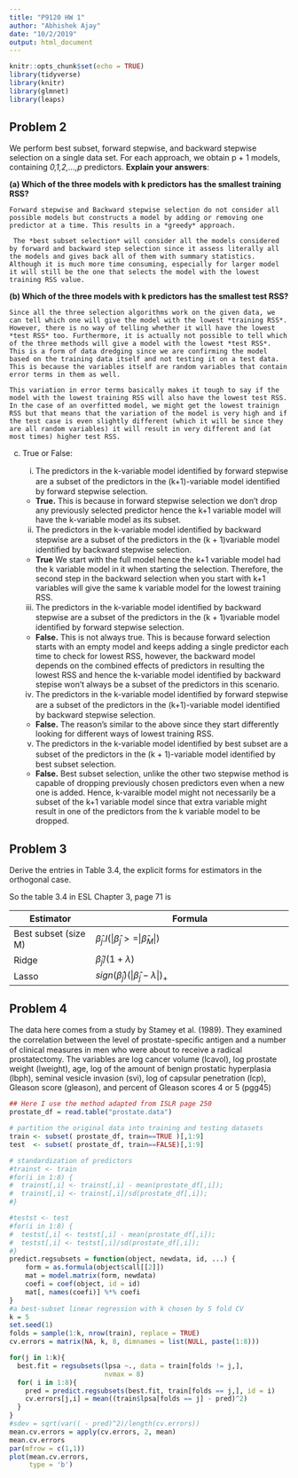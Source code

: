 ```yaml
---
title: "P9120 HW 1"
author: "Abhishek Ajay"
date: "10/2/2019"
output: html_document
---
```


```r
knitr::opts_chunk$set(echo = TRUE)
library(tidyverse)
library(knitr)
library(glmnet)
library(leaps)
```

## Problem 2 

We perform best subset, forward stepwise, and backward stepwise selection on a single data set. For each approach, we obtain p + 1 models, containing *0,1,2,...,p* predictors. **Explain your answers**:

**(a) Which of the three models with k predictors has the smallest training RSS?** 
    
    Forward stepwise and Backward stepwise selection do not consider all possible models but constructs a model by adding or removing one predictor at a time. This results in a *greedy* approach. 
     
     The *best subset selection* will consider all the models considered by forward and backward step selection since it assess literally all the models and gives back all of them with summary statistics. Although it is much more time consuming, especially for larger model it will still be the one that selects the model with the lowest training RSS value.

**(b) Which of the three models with k predictors has the smallest test RSS?**

    Since all the three selection algorithms work on the given data, we can tell which one will give the model with the lowest *training RSS*. However, there is no way of telling whether it will have the lowest *test RSS* too. Furthermore, it is actually not possible to tell which of the three methods will give a model with the lowest *test RSS*. This is a form of data dredging since we are confirming the model based on the training data itself and not testing it on a test data. This is because the variables itself are random variables that contain error terms in them as well.  
    
    This variation in error terms basically makes it tough to say if the model with the lowest training RSS will also have the lowest test RSS. In the case of an overfitted model, we might get the lowest trainign RSS but that means that the variation of the model is very high and if the test case is even slightly different (which it will be since they are all random variables) it will result in very different and (at most times) higher test RSS.

(c) True or False: 
    
    i. The predictors in the k-variable model identiﬁed by forward stepwise are a subset of the predictors in the (k+1)-variable model identiﬁed by forward stepwise selection. 
    
    + **True.** This is because in forward stepwise selection we don't drop any previously selected predictor hence the k+1 variable model will have the k-variable model as its subset.
    
    ii. The predictors in the k-variable model identiﬁed by backward stepwise are a subset of the predictors in the (k + 1)variable model identiﬁed by backward stepwise selection. 
    
    + **True** We start with the full model hence the k+1 variable model had the k variable model in it when starting the selection. Therefore, the second step in the backward selection when you start with k+1 variables will give the same k variable model for the lowest training RSS.
    
    iii. The predictors in the k-variable model identiﬁed by backward stepwise are a subset of the predictors in the (k + 1)variable model identiﬁed by forward stepwise selection. 
    
    + **False.** This is not always true. This is because forward selection starts with an empty model and keeps adding a single predictor each time to check for lowest RSS, however, the backward model depends on the combined effects of predictors in resulting the lowest RSS and hence the k-variable model identified by backward stepise won't always be a subset of the predictors in this scenario.
    
    iv. The predictors in the k-variable model identiﬁed by forward stepwise are a subset of the predictors in the (k+1)-variable model identiﬁed by backward stepwise selection. 
    
    + **False.** The reason's similar to the above since they start differently looking for different ways of lowest training RSS.
    
    v. The predictors in the k-variable model identiﬁed by best subset are a subset of the predictors in the (k + 1)-variable model identiﬁed by best subset selection.
    
    + **False.** Best subset selection, unlike the other two stepwise method is capable of dropping previously chosen predictors even when a new one is added. Hence, k-varaible model might not necessarily be a subset of the k+1 variable model since that extra variable might result in one of the predictors from the k variable model to be dropped.

## Problem 3

Derive the entries in Table 3.4, the explicit forms for estimators in the orthogonal case.

So the table 3.4 in ESL Chapter 3, page 71 is


|Estimator | Formula|
|----------------------|-----------------------------------------------------|
| Best subset (size M) | $\hat\beta_{j}.I(|\hat\beta_{j} >= |\hat\beta_{M}|)$|
|Ridge|$\hat\beta_{j}/(1 + \lambda)$|
|Lasso|$sign(\hat\beta_{j})(|\hat\beta_{j} - \lambda|)_{+}$|

## Problem 4

The data here comes from a study by Stamey et al. (1989). They examined the correlation between the level of prostate-speciﬁc antigen and a number of clinical measures in men who were about to receive a radical prostatectomy. The variables are log cancer volume (lcavol), log prostate weight (lweight), age, log of the amount of benign prostatic hyperplasia (lbph), seminal vesicle invasion (svi), log of capsular penetration (lcp), Gleason score (gleason), and percent of Gleason scores 4 or 5 (pgg45)
```r
## Here I use the method adapted from ISLR page 250
prostate_df = read.table("prostate.data")

# partition the original data into training and testing datasets
train <- subset( prostate_df, train==TRUE )[,1:9]
test  <- subset( prostate_df, train==FALSE)[,1:9]  

# standardization of predictors
#trainst <- train
#for(i in 1:8) {
#  trainst[,i] <- trainst[,i] - mean(prostate_df[,i]);
#  trainst[,i] <- trainst[,i]/sd(prostate_df[,i]);
#}

#testst <- test
#for(i in 1:8) {
#  testst[,i] <- testst[,i] - mean(prostate_df[,i]);
#  testst[,i] <- testst[,i]/sd(prostate_df[,i]);
#}
predict.regsubsets = function(object, newdata, id, ...) {
    form = as.formula(object$call[[2]])
    mat = model.matrix(form, newdata)
    coefi = coef(object, id = id)
    mat[, names(coefi)] %*% coefi
}
#a best-subset linear regression with k chosen by 5 fold CV
k = 5
set.seed(1)
folds = sample(1:k, nrow(train), replace = TRUE)
cv.errors = matrix(NA, k, 8, dimnames = list(NULL, paste(1:8)))

for(j in 1:k){
  best.fit = regsubsets(lpsa ~., data = train[folds != j,],
                        nvmax = 8)
  for( i in 1:8){
    pred = predict.regsubsets(best.fit, train[folds == j,], id = i)
    cv.errors[j,i] = mean((train$lpsa[folds == j] - pred)^2)
  }
}
#sdev = sqrt(var(( - pred)^2)/length(cv.errors))
mean.cv.errors = apply(cv.errors, 2, mean)
mean.cv.errors
par(mfrow = c(1,1))
plot(mean.cv.errors, 
     type = 'b')


```

